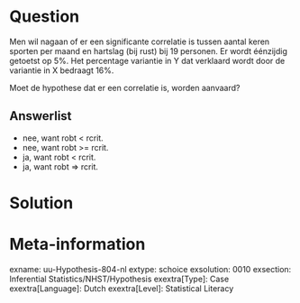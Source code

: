 
Question
========
  
Men wil nagaan of er een significante correlatie is tussen aantal keren sporten per maand en hartslag (bij rust) bij 19 personen. Er wordt éénzijdig getoetst op 5%. Het percentage variantie in Y dat verklaard wordt door de variantie in X bedraagt 16%. 

Moet de hypothese dat er een correlatie is, worden aanvaard?

  
Answerlist
----------
* nee, want robt < rcrit.
* nee, want robt >= rcrit.
* ja, want robt < rcrit. 
* ja, want robt => rcrit.


Solution
========


Meta-information
================
exname: uu-Hypothesis-804-nl
extype: schoice
exsolution: 0010
exsection: Inferential Statistics/NHST/Hypothesis
exextra[Type]: Case
exextra[Language]: Dutch
exextra[Level]: Statistical Literacy

